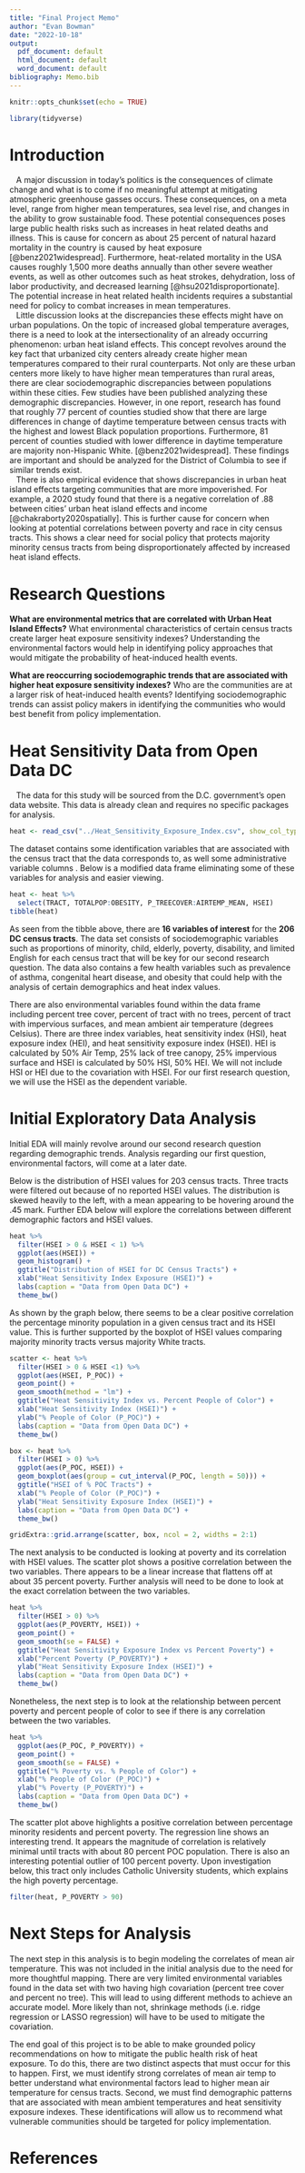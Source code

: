 ```yaml
---
title: "Final Project Memo"
author: "Evan Bowman"
date: "2022-10-18"
output:
  pdf_document: default
  html_document: default
  word_document: default
bibliography: Memo.bib
---
```


```r
knitr::opts_chunk$set(echo = TRUE)
```

```r
library(tidyverse)
```

# Introduction

|    A major discussion in today's politics is the consequences of climate change and what is to come if no meaningful attempt at mitigating atmospheric greenhouse gasses occurs. These consequences, on a meta level, range from higher mean temperatures, sea level rise, and changes in the ability to grow sustainable food. These potential consequences poses large public health risks such as increases in heat related deaths and illness. This is cause for concern as about 25 percent of natural hazard mortality in the country is caused by heat exposure [@benz2021widespread]. Furthermore, heat-related mortality in the USA causes roughly 1,500 more deaths annually than other severe weather events, as well as other outcomes such as heat strokes, dehydration, loss of labor productivity, and decreased learning [@hsu2021disproportionate]. The potential increase in heat related health incidents requires a substantial need for policy to combat increases in mean temperatures. 

|    Little discussion looks at the discrepancies these effects might have on urban populations. On the topic of increased global temperature averages, there is a need to look at the intersectionality of an already occurring phenomenon: urban heat island effects. This concept revolves around the key fact that urbanized city centers already create higher mean temperatures compared to their rural counterparts. Not only are these urban centers more likely to have higher mean temperatures than rural areas, there are clear sociodemographic discrepancies between populations within these cities. Few studies have been published analyzing these demographic discrepancies. However, in one report, research has found that roughly 77 percent of counties studied show that there are large differences in change of daytime temperature between census tracts with the highest and lowest Black population proportions. Furthermore, 81 percent of counties studied with lower difference in daytime temperature are majority non-Hispanic White. [@benz2021widespread]. These findings are important and should be analyzed for the District of Columbia to see if similar trends exist. 
  
|    There is also empirical evidence that shows discrepancies in urban heat island effects targeting communities that are more impoverished. For example, a 2020 study found that there is a negative correlation of .88 between cities' urban heat island effects and income [@chakraborty2020spatially]. This is further cause for concern when looking at potential correlations between poverty and race in city census tracts. This shows a clear need for social policy that protects majority minority census tracts from being disproportionately affected by increased heat island effects. 
  

# Research Questions

**What are environmental metrics that are correlated with Urban Heat Island Effects?** What environmental characteristics of certain census tracts create larger heat exposure sensitivity indexes? Understanding the environmental factors would help in identifying policy approaches that would mitigate the probability of heat-induced health events. 

**What are reoccurring sociodemographic trends that are associated with higher heat exposure sensitivity indexes?** Who are the communities are at a larger risk of heat-induced health events? Identifying sociodemographic trends can assist policy makers in identifying the communities who would best benefit from policy implementation. 

# Heat Sensitivity Data from Open Data DC
  
|    The data for this study will be sourced from the D.C. government's open data website. This data is already clean and requires no specific packages for analysis. 
```r
heat <- read_csv("../Heat_Sensitivity_Exposure_Index.csv", show_col_types = F)
```

The dataset contains some identification variables that are associated with the census tract that the data corresponds to, as well some administrative variable columns . Below is a modified data frame eliminating some of these variables for analysis and easier viewing.
```r
heat <- heat %>%
  select(TRACT, TOTALPOP:OBESITY, P_TREECOVER:AIRTEMP_MEAN, HSEI)
tibble(heat)
```

As seen from the tibble above, there are **16 variables of interest** for the **206 DC census tracts**. The data set consists of sociodemographic variables such as proportions of minority, child, elderly, poverty, disability, and limited English for each census tract that will be key for our second research question. The data also contains a few health variables such as prevalence of asthma, congenital heart disease, and obesity that could help with the analysis of certain demographics and heat index values. 

There are also environmental variables found within the data frame including percent tree cover, percent of tract with no trees, percent of tract with impervious surfaces, and mean ambient air temperature (degrees Celsius). There are three index variables, heat sensitivity index (HSI), heat exposure index (HEI), and heat sensitivity exposure index (HSEI). HEI is calculated by 50% Air Temp, 25% lack of tree canopy, 25% impervious surface and HSEI is calculated by 50% HSI, 50% HEI. We will not include HSI or HEI due to the covariation with HSEI. For our first research question, we will use the HSEI as the dependent variable. 

# Initial Exploratory Data Analysis

Initial EDA will mainly revolve around our second research question regarding demographic trends. Analysis regarding our first question, environmental factors, will come at a later date. 

Below is the distribution of HSEI values for 203 census tracts. Three tracts were filtered out because of no reported HSEI values. The distribution is skewed heavily to the left, with a mean appearing to be hovering around the .45 mark. Further EDA below will explore the correlations between different demographic factors and HSEI values. 
```r
heat %>%
  filter(HSEI > 0 & HSEI < 1) %>%
  ggplot(aes(HSEI)) +
  geom_histogram() +
  ggtitle("Distribution of HSEI for DC Census Tracts") +
  xlab("Heat Sensitivity Index Exposure (HSEI)") + 
  labs(caption = "Data from Open Data DC") +
  theme_bw()
```

As shown by the graph below, there seems to be a clear positive correlation the percentage minority population in a given census tract and its HSEI value. This is further supported by the boxplot of HSEI values comparing majority minority tracts versus majority White tracts.

```r
scatter <- heat %>%
  filter(HSEI > 0 & HSEI <1) %>%
  ggplot(aes(HSEI, P_POC)) +
  geom_point() +
  geom_smooth(method = "lm") +
  ggtitle("Heat Sensitivity Index vs. Percent People of Color") +
  xlab("Heat Sensitivity Index (HSEI)") +
  ylab("% People of Color (P_POC)") +
  labs(caption = "Data from Open Data DC") +
  theme_bw()

box <- heat %>%
  filter(HSEI > 0) %>%
  ggplot(aes(P_POC, HSEI)) +
  geom_boxplot(aes(group = cut_interval(P_POC, length = 50))) +
  ggtitle("HSEI of % POC Tracts") +
  xlab("% People of Color (P_POC)") +
  ylab("Heat Sensitivity Exposure Index (HSEI)") +
  labs(caption = "Data from Open Data DC") +
  theme_bw()

gridExtra::grid.arrange(scatter, box, ncol = 2, widths = 2:1)
```

The next analysis to be conducted is looking at poverty and its correlation with HSEI values. The scatter plot shows a positive correlation between the two variables. There appears to be a linear increase that flattens off at about 35 percent poverty. Further analysis will need to be done to look at the exact correlation between the two variables.  
```r
heat %>%
  filter(HSEI > 0) %>%
  ggplot(aes(P_POVERTY, HSEI)) +
  geom_point() +
  geom_smooth(se = FALSE) +
  ggtitle("Heat Sensitivity Exposure Index vs Percent Poverty") +
  xlab("Percent Poverty (P_POVERTY)") +
  ylab("Heat Sensitivity Exposure Index (HSEI)") +
  labs(caption = "Data from Open Data DC") +
  theme_bw()
```

Nonetheless, the next step is to look at the relationship between percent poverty and percent people of color to see if there is any correlation between the two variables. 
```r
heat %>%
  ggplot(aes(P_POC, P_POVERTY)) +
  geom_point() +
  geom_smooth(se = FALSE) +
  ggtitle("% Poverty vs. % People of Color") +
  xlab("% People of Color (P_POC)") +
  ylab("% Poverty (P_POVERTY)") +
  labs(caption = "Data from Open Data DC") +
  theme_bw()
```

The scatter plot above highlights a positive correlation between percentage minority residents and percent poverty. The regression line shows an interesting trend. It appears the magnitude of correlation is relatively minimal until tracts with about 80 percent POC population. There is also an interesting potential outlier of 100 percent poverty. Upon investigation below, this tract only includes Catholic University students, which explains the high poverty percentage. 
```r
filter(heat, P_POVERTY > 90)
```

# Next Steps for Analysis

The next step in this analysis is to begin modeling the correlates of mean air temperature. This was not included in the initial analysis due to the need for more thoughtful mapping. There are very limited environmental variables found in the data set with two having high covariation (percent tree cover and percent no tree). This will lead to using different methods to achieve an accurate model. More likely than not, shrinkage methods (i.e. ridge regression or LASSO regression) will have to be used to mitigate the covariation. 

The end goal of this project is to be able to make grounded policy recommendations on how to mitigate the public health risk of heat exposure. To do this, there are two distinct aspects that must occur for this to happen. First, we must identify strong correlates of mean air temp to better understand what environmental factors lead to higher mean air temperature for census tracts. Second, we must find demographic patterns that are associated with mean ambient temperatures and heat sensitivity exposure indexes. These identifications will allow us to recommend what vulnerable communities should be targeted for policy implementation. 
\newpage

# **References**